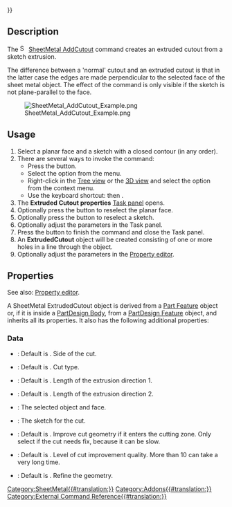 {{UnfinishedDocu{{#translation:}}}}
<languages/>

{{Docnav
|[[SheetMetal_SketchOnSheet|SketchOnSheet]]
|[[SheetMetal_Forming|Forming]]
|[[SheetMetal_Workbench|SheetMetal]]
|IconL=SheetMetal_SketchOnSheet.svg
|IconR=SheetMetal_Forming.svg
|IconC=Sheetmetal_workbench_icon.svg
}}

{{GuiCommand
|Name=SheetMetal AddCutout
|MenuLocation=SheetMetal → Extruded Cutout
|Workbenches=[[SheetMetal_Workbench|SheetMetal]]
|Shortcut={{KEY|E}} {{KEY|C}}
|Version=0.5.04
}}

==Description==

The [[Image:SheetMetal_AddCutout.svg|16px]] [[SheetMetal_AddCutout|SheetMetal AddCutout]] command creates an extruded cutout from a sketch extrusion.

The difference between a 'normal' cutout and an extruded cutout is that in the latter case the edges are made perpendicular to the selected face of the sheet metal object. The effect of the command is only visible if the sketch is not plane-parallel to the face.

[[Image:SheetMetal_AddCutout_Example.png]]

{{Caption|Extruded cutout based on a circular sketch}}

==Usage==

# Select a planar face and a sketch with a closed contour (in any order).
# There are several ways to invoke the command:
#* Press the {{Button|[[Image:SheetMetal_AddCutout.svg|16px]] [[SheetMetal_AddCutout|Extruded Cutout]]}} button.
#* Select the {{MenuCommand|SheetMetal → [[Image:SheetMetal_AddCutout.svg|16px]] Extruded Cutout}} option from the menu.
#* Right-click in the [[Tree_view|Tree view]] or the [[3D_view|3D view]] and select the {{MenuCommand|SheetMetal → [[Image:SheetMetal_AddCutout.svg|16px]] Extruded Cutout}} option from the context menu.
#* Use the keyboard shortcut: {{KEY|E}} then {{KEY|C}}.
# The '''Extruded Cutout properties''' [[Task_panel|Task panel]] opens.
# Optionally press the {{Button|Face}} button to reselect the planar face.
# Optionally press the {{Button|Sketch}} button to reselect a sketch.
# Optionally adjust the parameters in the Task panel.
# Press the {{Button|OK}} button to finish the command and close the Task panel.
# An '''ExtrudedCutout''' object will be created consisting of one or more holes in a line through the object.
# Optionally adjust the parameters in the [[Property_editor|Property editor]].

==Properties==

See also: [[Property_editor|Property editor]].

A SheetMetal ExtrudedCutout object is derived from a [[Part_Feature|Part Feature]] object or, if it is inside a [[PartDesign_Body|PartDesign Body]], from a [[PartDesign_Feature|PartDesign Feature]] object, and inherits all its properties. It also has the following additional properties:

===Data===

{{Properties_Title|Extruded Cutout}}

* {{PropertyData|Cut Side|Enumeration}}: Default is {{value|Inside}}. Side of the cut.
* {{PropertyData|Cut Type|Enumeration}}: Default is {{value|Through everything both sides}}. Cut type.
* {{PropertyData|Extrusion Length1|Length|hidden}}: Default is {{value|500.0 mm}}. Length of the extrusion direction 1.
* {{PropertyData|Extrusion Length2|Length|hidden}}: Default is {{value|500.0 mm}}. Length of the extrusion direction 2.
* {{PropertyData|Selected Face|LinkSub}}: The selected object and face.
* {{PropertyData|Sketch|Link}}: The sketch for the cut.

{{Properties_Title|Extruded Cutout Improvements}}

* {{PropertyData|Improve Cut|Bool}}: Default is {{value|False}}. Improve cut geometry if it enters the cutting zone. Only select {{value|True}} if the cut needs fix, because it can be slow.
* {{PropertyData|Improve Level|IntegerConstraint|hidden}}: Default is {{value|4}}. Level of cut improvement quality. More than 10 can take a very long time.
* {{PropertyData|Refine|Bool}}: Default is {{value|False}}. Refine the geometry.


{{Docnav
|[[SheetMetal_SketchOnSheet|SketchOnSheet]]
|[[SheetMetal_Forming|Forming]]
|[[SheetMetal_Workbench|SheetMetal]]
|IconL=SheetMetal_SketchOnSheet.svg
|IconR=SheetMetal_Forming.svg
|IconC=Sheetmetal_workbench_icon.svg
}}

[[Category:SheetMetal{{#translation:}}]]
[[Category:Addons{{#translation:}}]]
[[Category:External Command Reference{{#translation:}}]]